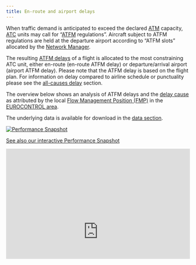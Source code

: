 ```yaml
---
title: En-route and airport delays
---
```


<div class="row">
<div class="col-sm-8">
When traffic demand is anticipated to exceed the declared [ATM](/acronym/atm/) capacity, [ATC](/acronym/atc/) units may call for “[ATFM](/acronym/atfm/) regulations”. 
Aircraft subject to ATFM regulations are held at the departure airport according to “ATFM slots” allocated by the [Network Manager](/acronym/nm-cfmu/). 

The resulting [ATFM delays](/definition/atfm-delay/) of a flight is allocated to the most constraining ATC unit, either en-route (en-route ATFM delay) or departure/arrival airport (airport ATFM delay). Please note that the ATFM delay is based on the flight plan. For information on delay compared to airline schedule or punctuality please see the [all-causes delay](/capacity/tot_dly/) section.

The overview below shows an analysis of ATFM delays and the [delay cause](/definition/atfm-delay-codes/) as attributed by the local [Flow Management Position (FMP)](/acronym/fmp/) in the [EUROCONTROL area](/definition/eurocontrol-area/). 

The underlying data is available for download in the [data section](/data/).

</div>
<div class="col-sm-4">
<div class="card bg-light text-center border-0"><a href="https://www.eurocontrol.int/Economics/BalancedScorecard.html">
  <img class="card-img-top" src="/images/cap/ectl_int_db.jpg" alt="Performance Snapshot">
  <div class="card-body"><p class="card-title">See also our interactive Performance Snapshot</p></a>
  </div>
</div>
</div>
</div>

<div class="resp-container">
<iframe class="resp-iframe" src="https://datastudio.google.com/embed/reporting/e6c6b4fb-bfb2-4c5c-ad8b-c0261c3e588a/page/nTTw" frameborder="0" style="border:0" allowfullscreen></iframe>
</div>
<style type="text/css">
.img-responsive {
    margin: 0 auto;
    max-width: 75%
}

.resp-container {
    position: relative;
    overflow: hidden;
    padding-top: 60.0%;
}

.resp-iframe {
    position: absolute;
    top: 0;
    left: 0;
    width: 100%;
    height: 150%;
    border: 0;
}
</style>

